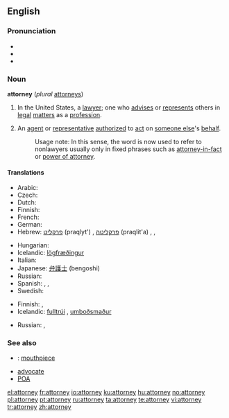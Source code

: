 ==English==

===Pronunciation===
* {{SAMPA|/@"t3`nI/}}
* {{audio|En-us-attorney.ogg|Audio (US)}}
* {{rhymes|ɜː(r)ni}}

===Noun===
'''attorney''' (''plural'' [[attorneys]])

# {{legal}} In the United States, a [[lawyer]]; one who [[advise]]s or [[represent]]s others in [[legal]] [[matter]]s as a [[profession]].
# An [[agent]] or [[representative]] [[authorize]]d to [[act]] on [[someone else]]'s [[behalf]].
#: Usage note:  In this sense, the word is now used to refer to nonlawyers usually only in fixed phrases such as [[attorney-in-fact]] or [[power of attorney]].

====Translations====
{{trans-top|lawyer}}
* Arabic: {{Arab|[[محام|محامٍ]]}} {{IPAchar|(muħāmin)}} {{m}}
* Czech: {{t-|cs|advokát|m}}
* Dutch: {{t+|nl|advocaat|m|f}}
* Finnish: {{t+|fi|asianajaja}}
* French: {{t+|fr|avocat|m}}
* German: {{t+|de|Rechtsanwalt|m}}
* Hebrew: [[פרקליט]] (praqlyt') {{m}}, [[פרקליטה]] (praqlit'a) {{f}}, {{t+|he|עורך דין|m|alt=עֹרֵךְ דִּין|tr=orekh din|sc=Hebr}}, {{t|he|עורכת דין|f|alt=עֹרֶכֶת דִּין|tr=orekhet din|sc=Hebr}}
{{trans-mid}}
* Hungarian: {{t+|hu|ügyész}}
* Icelandic: [[lögfræðingur]] {{m}}
* Italian: {{t+|it|avvocato}}
* Japanese: [[弁護士]] (bengoshi)
* Russian: {{t+|ru|адвокат|sc=Cyrl}}
* Spanish: {{t+|es|abogado|m}}, {{t-|es|abogada|f}}, {{t-|es|notario|m}}
* Swedish: {{t+|sv|advokat|c}}
{{trans-bottom}}

{{trans-top|agent/representative}}
* Finnish: {{t-|fi|oikeudenkäyntiasiamies}}, {{t-|fi|asiamies}}
* Icelandic: [[fulltrúi]] {{m}}, [[umboðsmaður]] {{m}}
{{trans-mid}}
* Russian: {{t+|ru|представитель|sc=Cyrl}}, {{t+|ru|поверенный|sc=Cyrl}}
{{trans-bottom}}

===See also===
* {{slang}}: [[mouthpiece]]
* [[advocate]]
* [[POA]]

[[el:attorney]]
[[fr:attorney]]
[[io:attorney]]
[[ku:attorney]]
[[hu:attorney]]
[[no:attorney]]
[[pl:attorney]]
[[pt:attorney]]
[[ru:attorney]]
[[ta:attorney]]
[[te:attorney]]
[[vi:attorney]]
[[tr:attorney]]
[[zh:attorney]]
